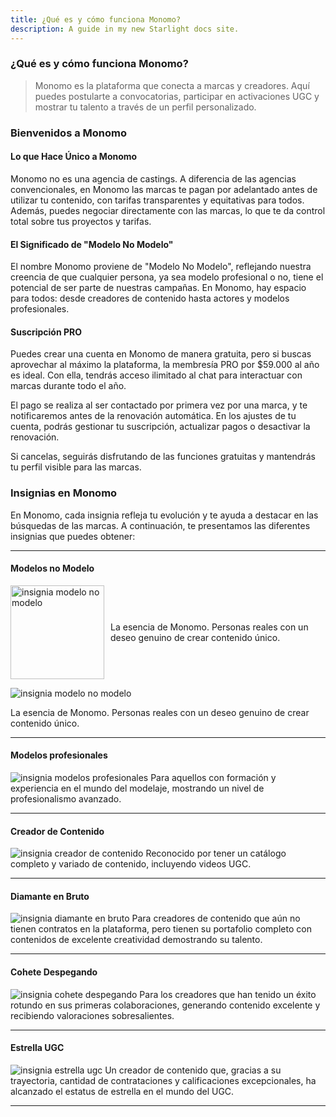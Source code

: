 ```yaml
---
title: ¿Qué es y cómo funciona Monomo?
description: A guide in my new Starlight docs site.
---
```


### ¿Qué es y cómo funciona Monomo?

> Monomo es la plataforma que conecta a marcas y creadores. Aquí puedes postularte a convocatorias, participar en activaciones UGC y mostrar tu talento a través de un perfil personalizado.
> 

### Bienvenidos a Monomo

#### **Lo que Hace Único a Monomo**

Monomo no es una agencia de castings. A diferencia de las agencias convencionales, en Monomo las marcas te pagan por adelantado antes de utilizar tu contenido, con tarifas transparentes y equitativas para todos. Además, puedes negociar directamente con las marcas, lo que te da control total sobre tus proyectos y tarifas.

#### **El Significado de "Modelo No Modelo"**

El nombre Monomo proviene de "Modelo No Modelo", reflejando nuestra creencia de que cualquier persona, ya sea modelo profesional o no, tiene el potencial de ser parte de nuestras campañas. En Monomo, hay espacio para todos: desde creadores de contenido hasta actores y modelos profesionales.

#### **Suscripción PRO**

Puedes crear una cuenta en Monomo de manera gratuita, pero si buscas aprovechar al máximo la plataforma, la membresía PRO por $59.000 al año es ideal. Con ella, tendrás acceso ilimitado al chat para interactuar con marcas durante todo el año.

El pago se realiza al ser contactado por primera vez por una marca, y te notificaremos antes de la renovación automática. En los ajustes de tu cuenta, podrás gestionar tu suscripción, actualizar pagos o desactivar la renovación.

Si cancelas, seguirás disfrutando de las funciones gratuitas y mantendrás tu perfil visible para las marcas.

### Insignias en Monomo

En Monomo, cada insignia refleja tu evolución y te ayuda a destacar en las búsquedas de las marcas. A continuación, te presentamos las diferentes insignias que puedes obtener:

---

#### Modelos no Modelo

<div style="display: flex; align-items: center;">
  <img 
    src="/images/modelo-no-modelo.png" 
    alt="insignia modelo no modelo" 
    width="150" 
    height="150" 
    style="margin-right: 10px;" 
  />
  <p>La esencia de Monomo. Personas reales con un deseo genuino de crear contenido único.</p>
</div>


![insignia modelo no modelo](/images/modelo-no-modelo.png)

La esencia de Monomo. Personas reales con un deseo genuino de crear contenido único.

---

#### Modelos profesionales
![insignia modelos profesionales](/images/modelo-profesional.png) Para aquellos con formación y experiencia en el mundo del modelaje, mostrando un nivel de profesionalismo avanzado.

---

#### Creador de Contenido
![insignia creador de contenido](/images/creador-de-contenido.png) Reconocido por tener un catálogo completo y variado de contenido, incluyendo videos UGC.

---

#### Diamante en Bruto
![insignia diamante en bruto](/images/diamante-en-bruto.png) Para creadores de contenido que aún no tienen contratos en la plataforma, pero tienen su portafolio completo con contenidos de excelente creatividad demostrando su talento.

---

#### Cohete Despegando
![insignia cohete despegando](/images/cohete-despegando.png) Para los creadores que han tenido un éxito rotundo en sus primeras colaboraciones, generando contenido excelente y recibiendo valoraciones sobresalientes.

---

#### Estrella UGC
![insignia estrella ugc](/images/estrella-ugc.png) Un creador de contenido que, gracias a su trayectoria, cantidad de contrataciones y calificaciones excepcionales, ha alcanzado el estatus de estrella en el mundo del UGC.

---
